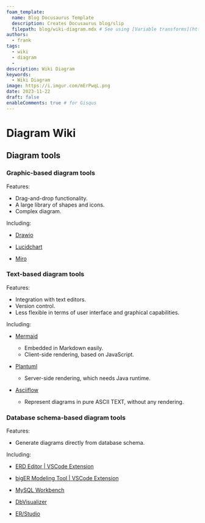 ```yaml
---
foam_template:
  name: Blog Docusaurus Template
  description: Creates Docusaurus blog/slip
  filepath: blog/wiki-diagram.mdx # See using [Variable transforms](https://code.visualstudio.com/docs/editor/userdefinedsnippets#_variable-transforms )
authors:
  - frank
tags:
  - wiki
  - diagram
  - 
description: Wiki Diagram
keywords:
  - Wiki Diagram
image: https://i.imgur.com/mErPwqL.png
date: 2023-11-22
draft: false
enableComments: true # for Gisqus
---
```


# Diagram Wiki

## Diagram tools

### Graphic-based diagram tools

Features:
- Drag-and-drop functionality.
- A large library of shapes and icons.
- Complex diagram.


Including:

- [Drawio](https://github.com/jgraph/drawio)

- [Lucidchart](https://www.lucidchart.com)

- [Miro](https://miro.com)

### Text-based diagram tools

Features:

- Integration with text editors.
- Version control.
- Less flexible in terms of user interface and graphical capabilities.

Including:

- [Mermaid](https://github.com/mermaid-js/mermaid)
  - Embedded in Markdown easily.
  - Client-side rendering, based on JavaScript.

- [Plantuml](https://github.com/plantuml/plantuml)
  - Server-side rendering, which needs Java runtime.

- [Asciiflow](https://github.com/lewish/asciiflow)
  - Represent diagrams in pure ASCII TEXT, without any rendering.

### Database schema-based diagram tools

Features:
- Generate diagrams directly from database schema.

Including:
- [ERD Editor | VSCode Extension](https://github.com/dineug/erd-editor)

- [bigER Modeling Tool | VSCode Extension](https://github.com/borkdominik/bigER)

- [MySQL Workbench](https://www.mysql.com/products/workbench/)

- [DbVisualizer](https://www.dbvis.com/)

- [ER/Studio](https://www.idera.com/er-studio-enterprise-architecture-solutions/)